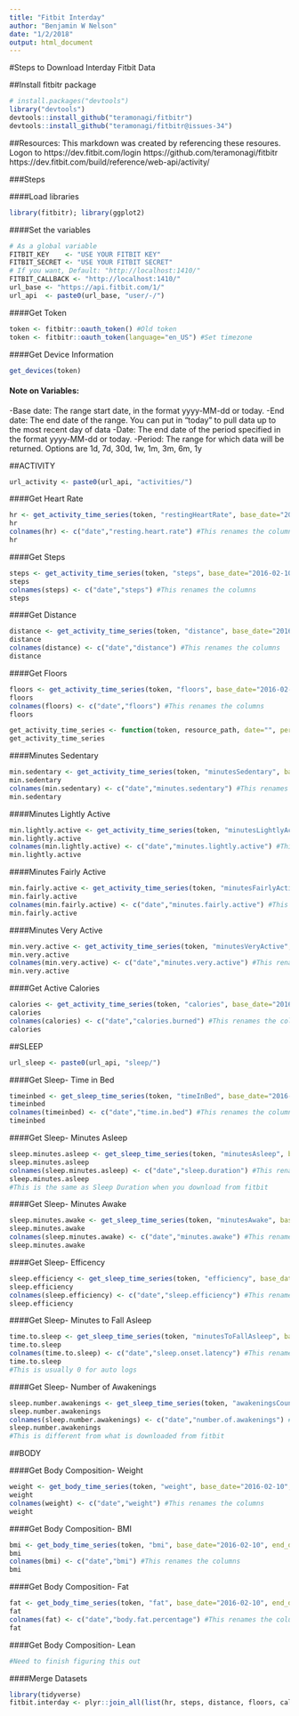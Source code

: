 ```yaml
---
title: "Fitbit Interday"
author: "Benjamin W Nelson"
date: "1/2/2018"
output: html_document
---
```


#Steps to Download Interday Fitbit Data

##Install fitbitr package
```r
# install.packages("devtools")
library("devtools")
devtools::install_github("teramonagi/fitbitr")
devtools::install_github("teramonagi/fitbitr@issues-34")

```

##Resources:
This markdown was created by referencing these resoures.
Logon to https://dev.fitbit.com/login
https://github.com/teramonagi/fitbitr
https://dev.fitbit.com/build/reference/web-api/activity/


###Steps

####Load libraries
```r
library(fitbitr); library(ggplot2)
```

####Set the variables
```r
# As a global variable
FITBIT_KEY    <- "USE YOUR FITBIT KEY"
FITBIT_SECRET <- "USE YOUR FITBIT SECRET"
# If you want, Default: "http://localhost:1410/"
FITBIT_CALLBACK <- "http://localhost:1410/" 
url_base <- "https://api.fitbit.com/1/"
url_api  <- paste0(url_base, "user/-/")
```

####Get Token
```r
token <- fitbitr::oauth_token() #Old token
token <- fitbitr::oauth_token(language="en_US") #Set timezone
```

####Get Device Information
```r
get_devices(token)
```


#### Note on Variables:
-Base date: The range start date, in the format yyyy-MM-dd or today.
-End date: The end date of the range. You can put in "today" to pull data up to the most recent day of data
-Date: The end date of the period specified in the format yyyy-MM-dd or today.
-Period: The range for which data will be returned. Options are 1d, 7d, 30d, 1w, 1m, 3m, 6m, 1y


##ACTIVITY
```r
url_activity <- paste0(url_api, "activities/")
```

####Get Heart Rate
```r
hr <- get_activity_time_series(token, "restingHeartRate", base_date="2016-02-10", end_date="today")
hr
colnames(hr) <- c("date","resting.heart.rate") #This renames the columns
hr
```

####Get Steps
```r
steps <- get_activity_time_series(token, "steps", base_date="2016-02-10", end_date="today")
steps
colnames(steps) <- c("date","steps") #This renames the columns
steps
```

####Get Distance
```r
distance <- get_activity_time_series(token, "distance", base_date="2016-02-10", end_date="today")
distance
colnames(distance) <- c("date","distance") #This renames the columns
distance
```

####Get Floors
```r
floors <- get_activity_time_series(token, "floors", base_date="2016-02-10", end_date="today")
floors
colnames(floors) <- c("date","floors") #This renames the columns
floors
```

```r
get_activity_time_series <- function(token, resource_path, date="", period="", base_date="2016-02-10", end_date="today", simplify=TRUE)
get_activity_time_series
```


####Minutes Sedentary
```r
min.sedentary <- get_activity_time_series(token, "minutesSedentary", base_date="2016-02-10", end_date="today")
min.sedentary
colnames(min.sedentary) <- c("date","minutes.sedentary") #This renames the columns
min.sedentary
```

####Minutes Lightly Active
```r
min.lightly.active <- get_activity_time_series(token, "minutesLightlyActive", base_date="2016-02-10", end_date="today")
min.lightly.active
colnames(min.lightly.active) <- c("date","minutes.lightly.active") #This renames the columns
min.lightly.active
```

####Minutes Fairly Active
```r
min.fairly.active <- get_activity_time_series(token, "minutesFairlyActive", base_date="2016-02-10", end_date="today")
min.fairly.active
colnames(min.fairly.active) <- c("date","minutes.fairly.active") #This renames the columns
min.fairly.active
```

####Minutes Very Active
```r
min.very.active <- get_activity_time_series(token, "minutesVeryActive", base_date="2016-02-10", end_date="today")
min.very.active
colnames(min.very.active) <- c("date","minutes.very.active") #This renames the columns
min.very.active
```

####Get Active Calories
```r
calories <- get_activity_time_series(token, "calories", base_date="2016-02-10", end_date="today")
calories
colnames(calories) <- c("date","calories.burned") #This renames the columns
calories
```


##SLEEP
```r
url_sleep <- paste0(url_api, "sleep/")
```

####Get Sleep- Time in Bed
```r
timeinbed <- get_sleep_time_series(token, "timeInBed", base_date="2016-02-10", end_date="today")
timeinbed
colnames(timeinbed) <- c("date","time.in.bed") #This renames the columns
timeinbed
```

####Get Sleep- Minutes Asleep
```r
sleep.minutes.asleep <- get_sleep_time_series(token, "minutesAsleep", base_date="2016-02-10", end_date="today")
sleep.minutes.asleep
colnames(sleep.minutes.asleep) <- c("date","sleep.duration") #This renames the columns
sleep.minutes.asleep
#This is the same as Sleep Duration when you download from fitbit
```

####Get Sleep- Minutes Awake
```r
sleep.minutes.awake <- get_sleep_time_series(token, "minutesAwake", base_date="2016-02-10", end_date="today")
sleep.minutes.awake
colnames(sleep.minutes.awake) <- c("date","minutes.awake") #This renames the columns
sleep.minutes.awake
```

####Get Sleep- Efficency
```r
sleep.efficiency <- get_sleep_time_series(token, "efficiency", base_date="2016-02-10", end_date="today")
sleep.efficiency
colnames(sleep.efficiency) <- c("date","sleep.efficiency") #This renames the columns
sleep.efficiency
```

####Get Sleep- Minutes to Fall Asleep
```r
time.to.sleep <- get_sleep_time_series(token, "minutesToFallAsleep", base_date="2016-02-10", end_date="today")
time.to.sleep
colnames(time.to.sleep) <- c("date","sleep.onset.latency") #This renames the columns
time.to.sleep
#This is usually 0 for auto logs
```

####Get Sleep- Number of Awakenings
```r
sleep.number.awakenings <- get_sleep_time_series(token, "awakeningsCount", base_date="2016-02-10", end_date="today")
sleep.number.awakenings
colnames(sleep.number.awakenings) <- c("date","number.of.awakenings") #This renames the columns
sleep.number.awakenings
#This is different from what is downloaded from fitbit
```

##BODY

####Get Body Composition- Weight
```r
weight <- get_body_time_series(token, "weight", base_date="2016-02-10", end_date="today")
weight
colnames(weight) <- c("date","weight") #This renames the columns
weight
```

####Get Body Composition- BMI
```r
bmi <- get_body_time_series(token, "bmi", base_date="2016-02-10", end_date="today")
bmi
colnames(bmi) <- c("date","bmi") #This renames the columns
bmi
```

####Get Body Composition- Fat
```r
fat <- get_body_time_series(token, "fat", base_date="2016-02-10", end_date="today")
fat
colnames(fat) <- c("date","body.fat.percentage") #This renames the columns
fat
```

####Get Body Composition- Lean
```r

#Need to finish figuring this out
```

####Merge Datasets
```r
library(tidyverse)
fitbit.interday <- plyr::join_all(list(hr, steps, distance, floors, calories, timeinbed, time.to.sleep, sleep.minutes.asleep, sleep.minutes.awake, sleep.number.awakenings, sleep.efficiency, weight, bmi, fat))
```


